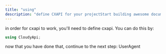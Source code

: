```yaml
---
title: "using"
description: "define CXAPI for your projectStart building awesome documentation in under 5 minutes"
---
```


in order for cxapi to work, you'll need to define cxapi. You can do this by:

```csharp
using CloudyApi; 
```

now that you have done that, continue to the next step: UserAgent
